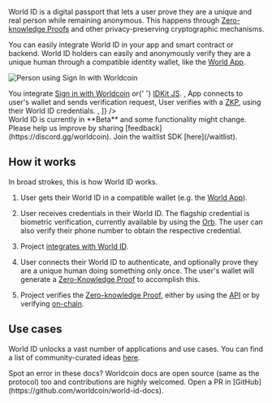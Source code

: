 
World ID is a digital passport that lets a user prove they are a unique and real person while remaining anonymous. This happens through [Zero-knowledge Proofs](/advanced/zero-knowledge-proofs) and other privacy-preserving cryptographic mechanisms.

You can easily integrate World ID in your app and smart contract or backend. World ID holders can easily and anonymously verify they are a unique human through a compatible identity wallet, like the [World App](https://worldcoin.org/download).

![Person using Sign In with Worldcoin](/images/docs/introduction/worldcoin-sign-in.jpg)

<div className="grid gap-y-4">
  <Steps
    borders
    steps={[
      <span>
        You integrate <a href="/id/sign-in">Sign in with Worldcoin</a> or{' '}
        <a href="/idkit">IDKit JS</a>.
      </span>,
      <span>App connects to user's wallet and sends verification request</span>,
      <span>
        User verifies with a <a href="/advanced/zero-knowledge-proofs">ZKP</a>,
        using their World ID credentials.
      </span>,
    ]}
  />
</div>

<Callout title="FYI">
  World ID is currently in **Beta** and some functionality might change. Please
  help us improve by sharing [feedback](https://discord.gg/worldcoin). Join the
  waitlist SDK [here](/waitlist).
</Callout>

## How it works

In broad strokes, this is how World ID works.

1. User gets their World ID in a compatible wallet (e.g. the [World App](https://worldcoin.org/download)).

2. User receives credentials in their World ID. The flagship credential is biometric verification, currently available by using the [Orb](https://github.com/worldcoin/orb-hardware). The user can also verify their phone number to obtain the respective credential.

3. Project [integrates with World ID](/quick-start).

4. User connects their World ID to authenticate, and optionally prove they are a unique human doing something only once. The user's wallet will generate a [Zero-Knowledge Proof](/advanced/zero-knowledge-proofs) to accomplish this.

5. Project verifies the [Zero-knowledge Proof](/advanced/zero-knowledge-proofs), either by using the [API](/api) or by verifying [on-chain](/advanced/on-chain).

## Use cases

World ID unlocks a vast number of applications and use cases. You can find a list of community-curated ideas [here](/use-cases).

<Callout>
  Spot an error in these docs? Worldcoin docs are open source (same as the
  protocol) too and contributions are highly welcomed. Open a PR in
  [GitHub](https://github.com/worldcoin/world-id-docs).
</Callout>
